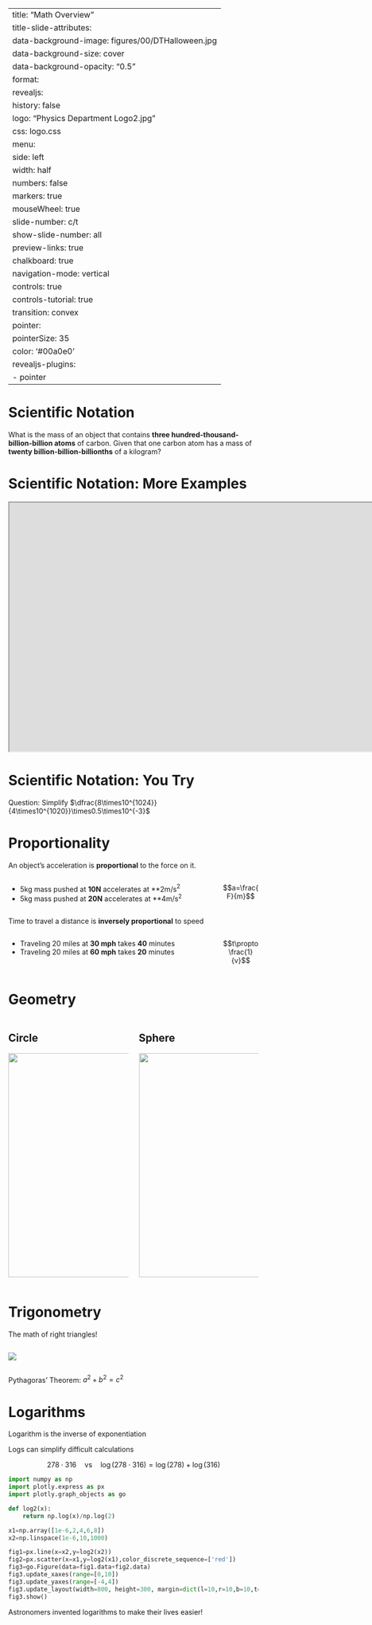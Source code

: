
---
title: "Math Overview"
title-slide-attributes:
    data-background-image: figures/00/DTHalloween.jpg
    data-background-size: cover
    data-background-opacity: "0.5"
format:
  revealjs:
    history: false
    logo: "Physics Department Logo2.jpg"
    css: logo.css
    menu:
      side: left
      width: half
      numbers: false
      markers: true
    mouseWheel: true
    slide-number: c/t 
    show-slide-number: all
    preview-links: true
    chalkboard: true
    navigation-mode: vertical
    controls: true
    controls-tutorial: true
    transition: convex
    pointer:
      pointerSize: 35
      color: '#00a0e0'
revealjs-plugins:
  - pointer
---

# Scientific Notation {.smaller}
What is the mass of an object that contains 
**three hundred-thousand-billion-billion atoms** of carbon. 
Given that one carbon atom has a mass of 
**twenty billion-billion-billionths** of a kilogram?

::: {.fragment}
\begin{align*}
M&=N_\text{atoms}\times m_\text{C} \\
&=300,000,000,000,000,000,000,000 \times \\
& \qquad 0.000,000,000,000,000,000,000,000,02\,\text{kg} \\
&=\big(3E23\big)\big(2E-26\big)\text{kg}\\
&=\big(3\times 2\big)\big(10^{23}\times10^{-26}\big)\,\text{kg}\\
&=6\times10^{23-26}\,\text{kg} \\
&=6E-3\,\text{kg} \\
&=6\,\text{grams}
\end{align*}
::: 

# Scientific Notation: More Examples

<iframe src="https://janus.astro.umd.edu/astro/scinote/" width=1920px height=500px class="r-frame"></iframe>

# Scientific Notation: You Try

Question: Simplify $\dfrac{8\times10^{1024}}{4\times10^{1020}}\times0.5\times10^{-3}$

::: {.fragment}
   \begin{align}
       &=\frac{8}{4}10^{1024-1020}\times\frac{1}{2}10^{-3} \\
       &=\frac{8}{4\times2}10^4\times10^{-3}\\
       &=\frac{8}{8}10^{4-3}\\
       &=1\times10^1\\
       &=10
   \end{align}
:::

# Proportionality

An object's acceleration is **proportional** to the force on it.
 

:::: {.columns}
::: {.column width="85%"}
- 5kg mass pushed at **10N** accelerates at **2m/s$^2$
- 5kg mass pushed at **20N** accelerates at **4m/s$^2$
:::
::: {.column width="15%"}
$$a=\frac{F}{m}$$
:::
::::


Time to travel a distance is **inversely proportional** to speed

:::: {.columns}
::: {.column width="85%"}
- Traveling 20 miles at **30 mph** takes **40** minutes
- Traveling 20 miles at **60 mph** takes **20** minutes
:::
::: {.column width="15%"}
$$t\propto\frac{1}{v}$$
:::

::::
 
# Geometry


:::: {.columns}

::: {.column width="45%"}

::: {.callout-note}
## Circle

![](figures/00/circle-geometry.svg){height=450 fig-align="center"}

:::

:::
::: {.column width="45%"}

::: {.callout-note}
## Sphere

![](figures/00/sphere-geometry.svg){height=450 fig-align="center"}

:::
:::

::::


# Trigonometry

The math of right triangles!


:::: {.columns}

::: {.column width="45%"}

![](figures/00/Right-Triangle.png){fig-align="center"}

:::
::: {.column width="45%"}

\begin{gather*}
    \text{SOH-CAH-TOA} \\
    \sin\theta=\frac{\text{opposite}}{\text{hypotenuse}}=\frac{b}{c} \\
    \cos\theta=\frac{\text{adjacent}}{\text{hypotenuse}}=\frac{a}{c} \\
    \tan\theta=\frac{\text{opposite}}{\text{adjacent}}=\frac{b}{a}
\end{gather*}

:::

::::

Pythagoras’ Theorem: $a^2 + b^2 = c^2$

# Logarithms {.smaller}

Logarithm is the inverse of exponentiation 

Logs can simplify difficult calculations

$$ 278\cdot 316 \quad \text{vs} \quad \log(278\cdot 316) = \log(278) +\log(316) $$

```python

import numpy as np
import plotly.express as px
import plotly.graph_objects as go

def log2(x):
    return np.log(x)/np.log(2)

x1=np.array([1e-6,2,4,6,8])
x2=np.linspace(1e-6,10,1000)

fig1=px.line(x=x2,y=log2(x2))
fig2=px.scatter(x=x1,y=log2(x1),color_discrete_sequence=['red'])
fig3=go.Figure(data=fig1.data+fig2.data)
fig3.update_xaxes(range=[0,10])
fig3.update_yaxes(range=[-4,4])
fig3.update_layout(width=800, height=300, margin=dict(l=10,r=10,b=10,t=10))
fig3.show()

```
Astronomers invented logarithms to make their lives easier!

